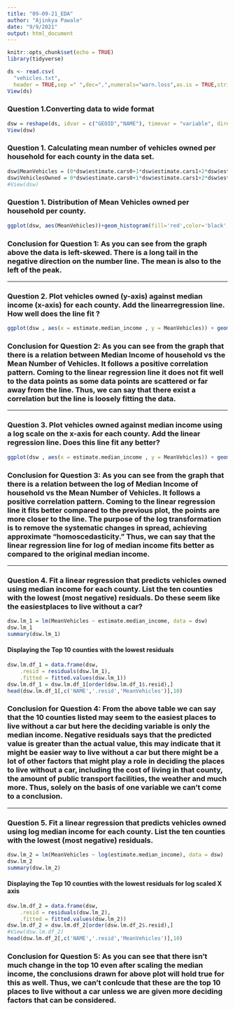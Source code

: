 ```yaml
---
title: "09-09-21_EDA"
author: "Ajinkya Pawale"
date: "9/9/2021"
output: html_document
---
```


```r
knitr::opts_chunk$set(echo = TRUE)
library(tidyverse)
```


```r
ds <- read.csv(
  "vehicles.txt",
  header = TRUE,sep =" ",dec=",",numerals="warn.loss",as.is = TRUE,stringsAsFactors =FALSE)
View(ds)
```

### Question 1.Converting data to wide format
```r
dsw = reshape(ds, idvar = c("GEOID","NAME"), timevar = "variable", direction = "wide")
View(dsw)
```

### Question 1. Calculating mean number of vehicles owned per household for each county in the data set.

```r
dsw$MeanVehicles = (0*dsw$estimate.cars0+1*dsw$estimate.cars1+2*dsw$estimate.cars2+3*dsw$estimate.cars3+4*dsw$estimate.cars4)/dsw$estimate.total
dsw$VehiclesOwned = 0*dsw$estimate.cars0+1*dsw$estimate.cars1+2*dsw$estimate.cars2+3*dsw$estimate.cars3+4*dsw$estimate.cars4
#View(dsw)
```

### Question 1. Distribution of Mean Vehicles owned per household per county.
```r
ggplot(dsw, aes(MeanVehicles))+geom_histogram(fill='red',color='black',bins=50) + xlab('Mean Vehicles owned per household for each county') + ggtitle('Distribution Plot for Mean Vehicles')
```

### Conclusion for Question 1: As you can see from the graph above the data is left-skewed. There is a long tail in the negative direction on the number line. The mean is also to the left of the peak.

--------------------------------------------------------------------------------------------------------------------------

### Question 2. Plot vehicles owned (y-axis) against median income (x-axis) for each county.  Add the linearregression line. How well does the line fit ?

```r
ggplot(dsw , aes(x = estimate.median_income , y = MeanVehicles)) + geom_point() + geom_smooth(method = "lm", se = FALSE) + xlab('Medain Income per household for each county') + ylab('Mean Number of Vehicles Owned') + ggtitle('Median Income vs Mean Vehicles Owned')
```

### Conclusion for Question 2: As you can see from the graph that there is a relation between Median Income of household vs the Mean Number of Vehicles. It follows a positive correlation pattern. Coming to the linear regression line it does not fit well to the data points as some data points are scattered or far away from the line. Thus, we can say that there exist a correlation but the line is loosely fitting the data.

--------------------------------------------------------------------------------------------------------------------------

### Question 3. Plot vehicles owned against median income using a log scale on the x-axis for each county. Add the linear regression line. Does this line fit any better?

```r
ggplot(dsw , aes(x = estimate.median_income , y = MeanVehicles)) + geom_point() + geom_smooth(method = "lm", se = FALSE) + scale_x_log10() + xlab(' Log of Median Income per household for each county') + ylab('Mean Number of Vehicles Owned') + ggtitle('Log of Median Income vs Mean Number of Vehicles Owned')
```

### Conclusion for Question 3: As you can see from the graph that there is a relation between the log of Median Income of household vs the Mean Number of Vehicles. It follows a positive correlation pattern. Coming to the linear regression line it fits better compared to the previous plot, the points are more closer to the line. The purpose of the log transformation is to remove the systematic changes in spread, achieving approximate "homoscedasticity." Thus, we can say that the linear regression line for log of median income fits better as compared to the original median income.

--------------------------------------------------------------------------------------------------------------------------

### Question 4. Fit a linear regression that predicts vehicles owned using median income for each county. List the ten counties with the lowest (most negative) residuals. Do these seem like the easiestplaces to live without a car?

```r
dsw.lm_1 = lm(MeanVehicles ~ estimate.median_income, data = dsw)
dsw.lm_1
summary(dsw.lm_1)
```

#### Displaying the Top 10 counties with the lowest residuals
```r
dsw.lm.df_1 = data.frame(dsw,
    .resid = residuals(dsw.lm_1),
    .fitted = fitted.values(dsw.lm_1))
dsw.lm.df_1 = dsw.lm.df_1[order(dsw.lm.df_1$.resid),]
head(dsw.lm.df_1[,c('NAME','.resid','MeanVehicles')],10)
```
### Conclusion for Question 4: From the above table we can say that the 10 counties listed may seem to the easiest places to live without a car but here the deciding variable is only the median income. Negative residuals says that the predicted value is greater than the actual value, this may indicate that it might be easier way to live without a car but there might be a lot of other factors that might play a role in deciding the places to live without a car, including the cost of living in that county, the amount of public transport facilities, the weather and much more. Thus, solely on the basis of one variable we can't come to a conclusion.

--------------------------------------------------------------------------------------------------------------------------

### Question 5. Fit a linear regression that predicts vehicles owned using log median income for each county. List the ten counties with the lowest (most negative) residuals.  

```r
dsw.lm_2 = lm(MeanVehicles ~ log(estimate.median_income), data = dsw)
dsw.lm_2
summary(dsw.lm_2)
```

#### Displaying the Top 10 counties with the lowest residuals for log scaled X axis
```r
dsw.lm.df_2 = data.frame(dsw,
    .resid = residuals(dsw.lm_2),
    .fitted = fitted.values(dsw.lm_2))
dsw.lm.df_2 = dsw.lm.df_2[order(dsw.lm.df_2$.resid),]
#View(dsw.lm.df_2)
head(dsw.lm.df_2[,c('NAME','.resid','MeanVehicles')],10)
```
### Conclusion for Question 5: As you can see that there isn't much change in the top 10 even after scaling the median income, the conclusions drawn for above plot will hold true for this as well. Thus, we can't conlcude that these are the top 10 places to live without a car unless we are given more deciding factors that can be considered.

